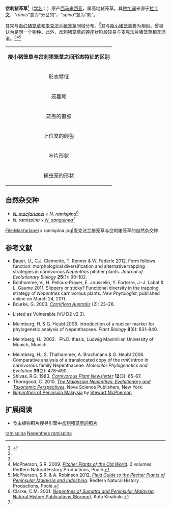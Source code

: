 {{noteTA
|G1=Carnivorous Plant
}}

{{Speciesbox
|image = N.ramispina2.jpg
|image_caption = 岔刺猪笼草的[[下位捕虫笼|下位笼]]
|status = VU
|status_system = iucn2.3
|taxon=Nepenthes ramispina
|authority = [[亨利·尼古拉斯·里德利|Ridl.]] (1909)<ref>Ridley, H.N. 1909. [http://biodiversitylibrary.org/page/19043007 Nepenthaceæ.] {{Wayback|url=http://biodiversitylibrary.org/page/19043007 |date=20160305183413 }} [p. 59] In: [http://biodiversitylibrary.org/page/19042949 The flora of the Telôm and Batang Padang valleys.] {{Wayback|url=http://biodiversitylibrary.org/page/19042949 |date=20161025070137 }} ''Journal of the Federated Malay States Museums'' '''4'''(1): 1–98.</ref>
|synonyms_ref=<ref name=ClarkeLee2012>Clarke, C. & C.C. Lee 2012. [http://www.sbg.org.sg/Bulletin/166_1295.pdf A revision of ''Nepenthes'' (Nepenthaceae) from Gunung Tahan, Peninsular Malaysia.] {{webarchive|url=https://web.archive.org/web/20131007001859/http://www.sbg.org.sg/Bulletin/166_1295.pdf |date=2013-10-07 }} ''Gardens' Bulletin Singapore'' '''64'''(1): 33–49.</ref>
|synonyms = *''Nepenthes gracillima''<br><small>''auct. non'' Ridl.: Danser (1928);<ref name=Danser>Danser, B.H. 1928. [http://www.omnisterra.com/botany/cp/pictures/nepenthe/dansermg/dans25.htm 15. ''Nepenthes gracillima'' <span style="font-variant: small-caps;">Ridl</span>.] {{Wayback|url=http://www.omnisterra.com/botany/cp/pictures/nepenthe/dansermg/dans25.htm |date=20120205075826 }}. [pp. 296–300] In: [[荷属东印度群岛的猪笼草科植物|The Nepenthaceae of the Netherlands Indies]]. ''Bulletin du Jardin Botanique de Buitenzorg'', Série III, '''9'''(3–4): 249–438.</ref><br>[[罗杰·希弗斯|Shivas]] (1984)<ref>Shivas, R.G. 1984. ''[[西马来西亚与新加坡的猪笼草|Pitcher Plants of Peninsular Malaysia & Singapore]]''. Maruzen Asia, Kuala Lumpur.</ref><br>[=''[[白猪笼草|N. alba]]/[[瘦小猪笼草|N. gracillima]]/[[麦克法兰猪笼草|N. macfarlanei]]<br>/N. ramispina'''']</small>
*''Nepenthes gracillima'' f. ''ramispina''<br><small>(Ridl.) Hort.Westphal (2000)</small>
}}

'''岔刺猪笼草'''<ref name="夏洛特2007">{{cite book | title=[[食蟲植物觀賞&栽培圖鑑|食蟲植物觀賞&栽培圖鑑]] | publisher=商周出版 | author=夏洛特 | year=2007 | location=台北 | pages=64-65 | isbn=978-986-124-850-9}}</ref>（[[学名|学名]]：''{{lang|la|Nepenthes ramispina}}''）原产[[西马来西亚|西马来西亚]]，属高地猪笼草。其[[种加词|种加词]]来源于[[拉丁文|拉丁文]]，“''ramis''”意为“分岔的”，“''spina''”意为“刺”。

其常与[[血红猪笼草|血红猪笼草]]{{small|（''N. sanguinea''）}}和[[麦克法兰猪笼草|麦克法兰猪笼草]]{{small|（''N. macfarlanei''）}}同域分布。<ref name="夏洛特2007" />其与[[瘦小猪笼草|瘦小猪笼草]]{{small|（''N. gracillma''）}}极为相似，曾被认为是同一个物种。此外，岔刺猪笼草的莲座状阶段较易与麦克法兰猪笼草相互混淆。<ref name=ClarkeLee2012 /><ref name=McPherson>McPherson, S.R. 2009. ''[[旧大陆的猪笼草|Pitcher Plants of the Old World]]''. 2 volumes. Redfern Natural History Productions, Poole.</ref><ref name=FGPM>McPherson, S.R. & A. Robinson 2012. ''[[西马来西亚与中南半岛的猪笼草野外指南|Field Guide to the Pitcher Plants of Peninsular Malaysia and Indochina]]''. Redfern Natural History Productions, Poole.</ref>

{| cellpadding="1" border="0" style="margin: 1em auto 1em auto; width:700px; border:1px #bbbbbb solid; font-size:85%; {{box-shadow|4px|4px|6px|#A0A0A0}} {{border-radius|5px}}"
|- align="center" bgcolor=#90ee90
| colspan="3" align="center" | '''瘦小猪笼草与岔刺猪笼草之间形态特征的区别'''{{small|（Clarke, 2001）}}
|- bgcolor=#eeffee
! 形态特征 !! 瘦小猪笼草 !! 岔刺猪笼草
|-
| 笼蔓尾 || 通常不分叉 || 通常分叉
|-
| 笼盖的蜜腺 || 量少，大型 || 量多，小型
|-
| 上位笼的颜色‍ || ﻿黑色，具淡绿色的斑点 || 深绿色，外表面具大量细小的黑色斑点，内表面发灰
|-
| ﻿叶片形状 || ﻿窄，[[wikt:披针形|披针形]] || 宽，[[wikt:倒卵形|倒卵形]]或椭圆形﻿
|- 
| ﻿捕虫笼的形状 || 下半部通常为卵形﻿ || 下半部膨大，但不为卵形 
|}

== 自然杂交种 ==
* ''[[麦克法兰猪笼草|N. macfarlanei]]'' × ''N. ramispina''<ref name=Clarke>Clarke, C.M. 2001. ''[[苏门答腊岛与西马来西亚的猪笼草|Nepenthes of Sumatra and Peninsular Malaysia]]''.  [[自然历史出版社_(婆罗洲)|Natural History Publications (Borneo)]], Kota Kinabalu.</ref>
* ''N. ramispina'' × ''[[血红猪笼草|N. sanguinea]]''<ref name=Clarke />

<gallery>
File:Macfarlanei x ramispina.jpg|麦克法兰猪笼草与岔刺猪笼草的自然杂交种
</gallery>

== 参考文献 ==
{{reflist|2}}
{{refbegin|2}}
* Bauer, U., C.J. Clemente, T. Renner & W. Federle 2012. Form follows function: morphological diversification and alternative trapping strategies in carnivorous ''Nepenthes'' pitcher plants. ''Journal of Evolutionary Biology'' '''25'''(1): 90–102. {{DOI|10.1111/j.1420-9101.2011.02406.x}}
* Bonhomme, V., H. Pelloux-Prayer, E. Jousselin, Y. Forterre, J.-J. Labat & L. Gaume 2011. Slippery or sticky? Functional diversity in the trapping strategy of ''Nepenthes'' carnivorous plants. ''New Phytologist'', published online on March 24, 2011. {{DOI|10.1111/j.1469-8137.2011.03696.x}}
* Bourke, G. 2003. {{PDFlink|[http://www.auscps.com/ftn/Carniflora2.pdf Exploring the Genting Highlands.]}} ''[[澳大利亚食虫植物|Carniflora Australis]]'' (2): 23–26.
* {{IUCN2006|assessors=Clarke ''et al.''|year=2000|id=39691|title=Nepenthes ramispina|downloaded=11 May 2006}} Listed as Vulnerable (VU D2 v2.3).
* Meimberg, H. & G. Heubl 2006. Introduction of a nuclear marker for phylogenetic analysis of Nepenthaceae. ''Plant Biology'' '''8'''(6): 831–840. {{DOI|10.1055/s-2006-924676}}
* {{de icon}} Meimberg, H. 2002. {{PDFlink|[http://edoc.ub.uni-muenchen.de/1078/1/Meimberg_Harald.pdf Molekular-systematische Untersuchungen an den Familien Nepenthaceae und Ancistrocladaceae sowie verwandter Taxa aus der Unterklasse Caryophyllidae s. l..]}} Ph.D. thesis, Ludwig Maximilian University of Munich, Munich.
* Meimberg, H., S. Thalhammer, A. Brachmann & G. Heubl 2006. Comparative analysis of a translocated copy of the ''trnK'' intron in carnivorous family Nepenthaceae. ''Molecular Phylogenetics and Evolution'' '''39'''(2): 478–490. {{DOI|10.1016/j.ympev.2005.11.023}}
* Shivas, R.G. 1983. {{PDFlink|[http://carnivorousplants.org/cpn/articles/CPNv12n3p65_67.pdf ''Nepenthes'' of Gunung Ulu Kali.]|1.54 [[Mebibyte|MiB]]<!-- application/pdf, 1619446 bytes -->}} ''[[食虫植物通讯|Carnivorous Plant Newsletter]]'' '''12'''(3): 65–67.
* Thorogood, C. 2010. ''[[马来西亚的猪笼草：进化及分类学观点|The Malaysian Nepenthes: Evolutionary and Taxonomic Perspectives]]''. Nova Science Publishers, New York.
* [http://www.necps.org/documents/Nepenthes_of_Peninsula_Malaysia.pdf ''Nepenthes'' of Peninsula Malaysia] {{Wayback|url=http://www.necps.org/documents/Nepenthes_of_Peninsula_Malaysia.pdf |date=20210831200324 }} by [[斯图尔特·麦克弗森|Stewart McPherson]]
{{refend}}

== 扩展阅读 ==
{{refbegin}}
* 食虫植物照片搜寻引擎中[http://www.cpphotofinder.com/nepenthes-ramispina-5.html 岔刺猪笼草的照片] {{Wayback|url=http://www.cpphotofinder.com/nepenthes-ramispina-5.html |date=20110519024311 }}
{{commons-inline|Nepenthes ramispina|岔刺猪笼草}}
{{wikispecies-inline|Nepenthes ramispina|岔刺猪笼草}}
{{refend}}

{{猪笼草属}}
{{Taxonbar|from=Q5460416}}

[[Category:猪笼草属|ramispina]]
[[Category:亚洲食虫植物|Nepenthes ramispina]]